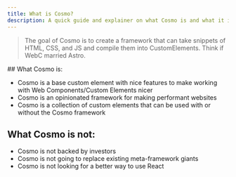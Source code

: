 ```yaml
---
title: What is Cosmo?
description: A quick guide and explainer on what Cosmo is and what it isn't.
---
```



<Blockquote>
The goal of Cosmo is to create a framework that can take snippets of HTML, CSS, and JS and compile them into CustomElements. Think if WebC married Astro.
</Blockquote>
## What Cosmo is:

- Cosmo is a base custom element with nice features to make working with Web Components/Custom Elements nicer
- Cosmo is an opinionated framework for making performant websites
- Cosmo is a collection of custom elements that can be used with or without the Cosmo framework

## What Cosmo is not:

- Cosmo is not backed by investors
- Cosmo is not going to replace existing meta-framework giants
- Cosmo is not looking for a better way to use React